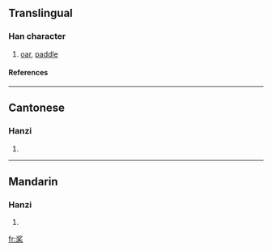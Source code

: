 {{see|槳}}

==Translingual==
===Han character===
{{Han char|rn=75|rad=木|as=06|sn=10|four=|canj=中弓木 (LND)}}
# [[oar]], [[paddle]]
====References====
{{Han ref|kx=0526.211|hdz=21205.040|uh=6868|ud=26728}}

----
==Cantonese==
===Hanzi===
{{yue-hanzi|jyut=|y=jeung2}}
# {{defn|Cantonese}}

----
==Mandarin==
===Hanzi===
{{cmn-hanzi|tra=槳|pin=[[chōng]] (chong1), [[jiǎng]] (jiang3)|wg=ch'ung<sup>1</sup>, chiang<sup>3</sup>}}
# {{defn|Mandarin}}

[[fr:桨]]